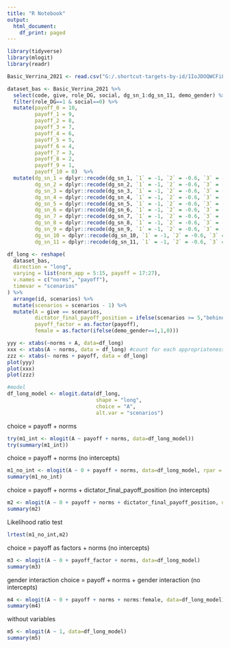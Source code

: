 ```yaml
---
title: "R Notebook"
output:
  html_document:
    df_print: paged
---
```



```r
library(tidyverse)
library(mlogit)
library(readr)

Basic_Verrina_2021 <- read.csv("G:/.shortcut-targets-by-id/1IoJDOQWCFiL1qTzSja6byrAlCelNSTsT/Meta-analysis beliefs/Dati paper/2020Bas115/Basic_Verrina_2021.csv", sep = ",")

dataset_bas <- Basic_Verrina_2021 %>% 
  select(code, give, role_DG, social, dg_sn_1:dg_sn_11, demo_gender) %>%
  filter(role_DG==1 & social==0) %>%
  mutate(payoff_0 = 10,
         payoff_1 = 9,
         payoff_2 = 8,
         payoff_3 = 7,
         payoff_4 = 6,
         payoff_5 = 5,
         payoff_6 = 4,
         payoff_7 = 3,
         payoff_8 = 2,
         payoff_9 = 1,
         payoff_10 = 0)  %>%
  mutate(dg_sn_1 = dplyr::recode(dg_sn_1, `1` = -1, `2` = -0.6, `3` = -0.3, `4` = 0.3, `5` = 0.6, `6` = 1),
         dg_sn_2 = dplyr::recode(dg_sn_2, `1` = -1, `2` = -0.6, `3` = -0.3, `4` = 0.3, `5` = 0.6, `6` = 1),
         dg_sn_3 = dplyr::recode(dg_sn_3, `1` = -1, `2` = -0.6, `3` = -0.3, `4` = 0.3, `5` = 0.6, `6` = 1),
         dg_sn_4 = dplyr::recode(dg_sn_4, `1` = -1, `2` = -0.6, `3` = -0.3, `4` = 0.3, `5` = 0.6, `6` = 1),
         dg_sn_5 = dplyr::recode(dg_sn_5, `1` = -1, `2` = -0.6, `3` = -0.3, `4` = 0.3, `5` = 0.6, `6` = 1),
         dg_sn_6 = dplyr::recode(dg_sn_6, `1` = -1, `2` = -0.6, `3` = -0.3, `4` = 0.3, `5` = 0.6, `6` = 1),
         dg_sn_7 = dplyr::recode(dg_sn_7, `1` = -1, `2` = -0.6, `3` = -0.3, `4` = 0.3, `5` = 0.6, `6` = 1),
         dg_sn_8 = dplyr::recode(dg_sn_8, `1` = -1, `2` = -0.6, `3` = -0.3, `4` = 0.3, `5` = 0.6, `6` = 1),
         dg_sn_9 = dplyr::recode(dg_sn_9, `1` = -1, `2` = -0.6, `3` = -0.3, `4` = 0.3, `5` = 0.6, `6` = 1),
         dg_sn_10 = dplyr::recode(dg_sn_10, `1` = -1, `2` = -0.6, `3` = -0.3, `4` = 0.3, `5` = 0.6, `6` = 1),
         dg_sn_11 = dplyr::recode(dg_sn_11, `1` = -1, `2` = -0.6, `3` = -0.3, `4` = 0.3, `5` = 0.6, `6` = 1))

df_long <- reshape(
  dataset_bas,
  direction = "long",
  varying = list(norm_app = 5:15, payoff = 17:27),
  v.names = c("norms", "payoff"),
  timevar = "scenarios"
) %>%
  arrange(id, scenarios) %>%
  mutate(scenarios = scenarios - 1) %>%
  mutate(A = give == scenarios,
         dictator_final_payoff_position = ifelse(scenarios >= 5,"behind", "ahead"),
         payoff_factor = as.factor(payoff),
         female = as.factor(ifelse(demo_gender==1,1,0)))
```


```r
yyy <- xtabs(~norms + A, data=df_long)
xxx <- xtabs(A ~ norms, data = df_long) #count for each appropriateness level how much subject choice the scenarios
zzz <- xtabs(~ norms + payoff, data = df_long) 
plot(yyy)
plot(xxx)
plot(zzz)
```


```r
#model
df_long_model <- mlogit.data(df_long,
                             shape = "long",
                             choice = "A",
                             alt.var = "scenarios")
```

choice = payoff + norms
```r
try(m1_int <- mlogit(A ~ payoff + norms, data=df_long_model))
try(summary(m1_int))
```

choice = payoff + norms (no intercepts)
```r
m1_no_int <- mlogit(A ~ 0 + payoff + norms, data=df_long_model, rpar = c(norms = "n"), panel = T)
summary(m1_no_int)
```

choice = payoff + norms + dictator_final_payoff_position (no intercepts)
```r
m2 <- mlogit(A ~ 0 + payoff + norms + dictator_final_payoff_position, data=df_long_model)
summary(m2)
```

Likelihood ratio test
```r
lrtest(m1_no_int,m2)
```

choice = payoff as factors + norms (no intercepts)
```r
m3 <- mlogit(A ~ 0 + payoff_factor + norms, data=df_long_model)
summary(m3)

```

gender interaction
choice = payoff + norms + gender interaction (no intercepts)
```r
m4 <- mlogit(A ~ 0 + payoff + norms + norms:female, data=df_long_model)
summary(m4)
```
without variables
```r
m5 <- mlogit(A ~ 1, data=df_long_model)
summary(m5)
```

